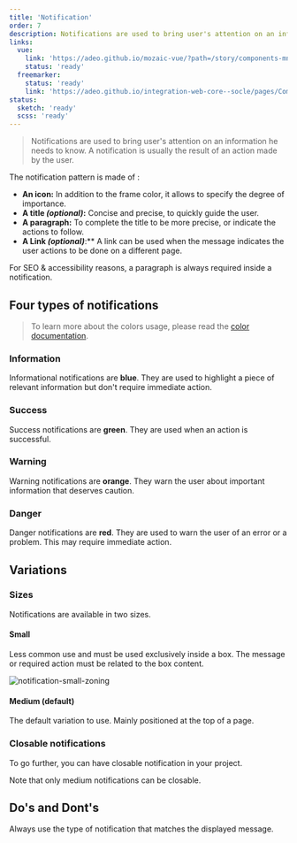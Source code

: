 ```yaml
---
title: 'Notification'
order: 7
description: Notifications are used to bring user's attention on an information he needs to know. A notification is usually the result of an action made by the user.
links:
  vue:
    link: 'https://adeo.github.io/mozaic-vue/?path=/story/components-mnotification--try-it'
    status: 'ready'
  freemarker:
    status: 'ready'
    link: 'https://adeo.github.io/integration-web-core--socle/pages/Components/toasters/'
status:
  sketch: 'ready'
  scss: 'ready'
---
```


> Notifications are used to bring user's attention on an information he needs to know. A notification is usually the result of an action made by the user.

The notification pattern is made of :

- **An icon:** In addition to the frame color, it allows to specify the degree of importance.
- **A title _(optional)_:** Concise and precise, to quickly guide the user.
- **A paragraph:** To complete the title to be more precise, or indicate the actions to follow.
- **A Link _(optional)_**:** A link can be used when the message indicates the user actions to be done on a different page.

<Highlight theme="warning" title="Be aware">

For SEO & accessibility reasons, a paragraph is always required inside a notification.

</Highlight>

<Preview path="notification" nude />

## Four types of notifications

<Preview path="notification-types" nude />

> To learn more about the colors usage, please read the [color documentation](/Foundations/Colors/).

### Information

Informational notifications are **blue**. They are used to highlight a piece of relevant information but don't require immediate action.

<Preview path="notification" nude />

### Success

Success notifications are **green**. They are used when an action is successful.

<Preview path="notification-success" nude />

### Warning

Warning notifications are **orange**. They warn the user about important information that deserves caution.

<Preview path="notification-warning" nude />

### Danger

Danger notifications are **red**. They are used to warn the user of an error or a problem. This may require immediate action.

<Preview path="notification-danger" nude />

## Variations

### Sizes

Notifications are available in two sizes.

#### Small

Less common use and must be used exclusively inside a box. The message or required action must be related to the box content.

![notification-small-zoning](notification-small-zoning.png)

#### Medium (default)

The default variation to use. Mainly positioned at the top of a page.



### Closable notifications

To go further, you can have closable notification in your project.

<Highlight theme="warning" title="Be aware">

Note that only medium notifications can be closable.

</Highlight>


<Preview path="notification-variations" nude />

## Do's and Dont's

<HintItem>
  Always use the type of notification that matches the displayed message.
</HintItem>
